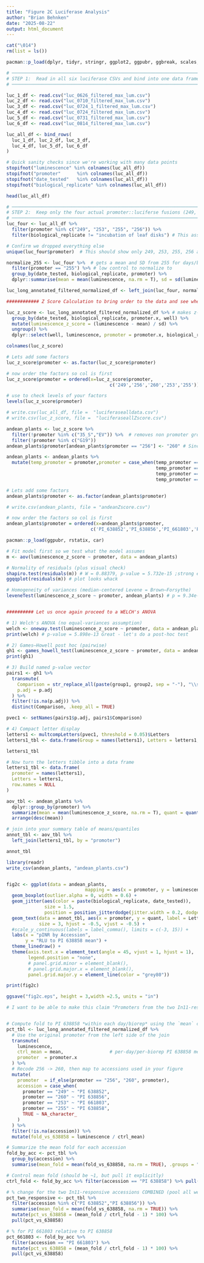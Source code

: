 ```yaml
---
title: "Figure 2C Luciferase Analysis"
author: "Brian Behnken"
date: "2025-08-22"
output: html_document
---
```


```R

cat("\014")
rm(list = ls())

pacman::p_load(dplyr, tidyr, stringr, ggplot2, ggpubr, ggbreak, scales, cowplot, multcompView)

# ────────────────────────────────────────────────────────────────────────────
# STEP 1:  Read in all six luciferase CSVs and bind into one data frame
# ────────────────────────────────────────────────────────────────────────────

luc_1_df <- read.csv("luc_0626_filtered_max_lum.csv")
luc_2_df <- read.csv("luc_0710_filtered_max_lum.csv")
luc_3_df <- read.csv("luc_0724_1_filtered_max_lum.csv")
luc_4_df <- read.csv("luc_0724_filtered_max_lum.csv")
luc_5_df <- read.csv("luc_0731_filtered_max_lum.csv")
luc_6_df <- read.csv("luc_0814_filtered_max_lum.csv")

luc_all_df <- bind_rows(
  luc_1_df, luc_2_df, luc_3_df,
  luc_4_df, luc_5_df, luc_6_df
)

# Quick sanity checks since we're working with many data points
stopifnot("luminescence" %in% colnames(luc_all_df)) 
stopifnot("promoter"      %in% colnames(luc_all_df))
stopifnot("date_tested"   %in% colnames(luc_all_df))
stopifnot("biological_replicate" %in% colnames(luc_all_df))

head(luc_all_df)

# ────────────────────────────────────────────────────────────────────────────
# STEP 2:  Keep only the four actual promoter::luciferse fusions (249, 253, 255, 256)
# ────────────────────────────────────────────────────────────────────────────
luc_four <- luc_all_df %>%
  filter(promoter %in% c("249", "253", "255", "256")) %>% 
  filter(biological_replicate != "incubation of leaf disks") # This assay was done differently from all the others; biological replicates are not clear. 

# Confirm we dropped everything else
unique(luc_four$promoter)  # This should show only 249, 253, 255, 256 and note, 256 promoter is identical to 260 promoter

normalize_255 <- luc_four %>%  # gets a mean and SD from 255 for days/biorep
  filter(promoter == "255") %>% # low control to normalize to
  group_by(date_tested, biological_replicate, promoter) %>% 
  dplyr::summarise(mean = mean(luminescence, na.rm = T), sd = sd(luminescence, na.rm = T), .groups = 'keep') 

luc_long_annotated_filtered_normalized_df <- left_join(luc_four, normalize_255, by = c("date_tested","biological_replicate")) # adds the mean and sd back to the data frame

```


``` R

############ Z Score Calculation to bring order to the data and see where all the other promoter fusions rank compared to PI 638858 (255)

luc_z_score <- luc_long_annotated_filtered_normalized_df %>% # makes z-scores based on 255 mean and sd for each experiment day
  group_by(date_tested, biological_replicate, promoter.x, well) %>%
  mutate(luminescence_z_score = (luminescence - mean) / sd) %>%
  ungroup() %>%
  dplyr::select(well, luminescence, promoter = promoter.x, biological_replicate, mean, sd, luminescence_z_score, date_tested) # I all of a sudden started getting an error with the select function so I had to specify dplyr

colnames(luc_z_score)

# Lets add some factors
luc_z_score$promoter <- as.factor(luc_z_score$promoter)

# now order the factors so col is first
luc_z_score$promoter = ordered(x=luc_z_score$promoter, 
                                      c('249','256','260','253','255')) # adds factor order

# use to check levels of your factors
levels(luc_z_score$promoter)

# write.csv(luc_all_df, file =  "luciferasealldata.csv")
# write.csv(luc_z_score, file =  "luciferaseallZscore.csv")

andean_plants <- luc_z_score %>% 
  filter(!promoter %in% c("35_S","EV")) %>%  # removes non promoter groups
  filter(!promoter %in% c("G19"))
andean_plants$promoter[andean_plants$promoter == "256"] <- "260" # Since 256 = 260

andean_plants <- andean_plants %>% 
  mutate(temp_promoter = promoter,promoter = case_when(temp_promoter == "249" ~ "PI_638852",
                                                       temp_promoter == "260" ~ "PI_638856",
                                                       temp_promoter == "253" ~ "PI_661803",
                                                       temp_promoter == "255" ~ "PI_638858"))

# Lets add some factors
andean_plants$promoter <- as.factor(andean_plants$promoter)

# write.csv(andean_plants, file = "andeanZscore.csv")

# now order the factors so col is first
andean_plants$promoter = ordered(x=andean_plants$promoter, 
                               c('PI_638852','PI_638856','PI_661803','PI_638858')) # adds factor order

```

``` R

pacman::p_load(ggpubr, rstatix, car)

# Fit model first so we test what the model assumes
m <- aov(luminescence_z_score ~ promoter, data = andean_plants)

# Normality of residuals (plus visual check)
shapiro.test(residuals(m)) # W = 0.88379, p-value = 5.732e-15 ;strong evidence against normality
ggqqplot(residuals(m)) # plot looks whack

# Homogeneity of variances (median-centered Levene = Brown–Forsythe)
leveneTest(luminescence_z_score ~ promoter, andean_plants) # p = 9.34e-14; strong evidence of unequal variances


########## Let us once again proceed to a WELCH's ANOVA

# 1) Welch's ANOVA (no equal-variances assumption)
welch <- oneway.test(luminescence_z_score ~ promoter, data = andean_plants, var.equal = FALSE)
print(welch) # p-value = 5.898e-13 Great - let's do a post-hoc test

# 2) Games–Howell post hoc (pairwise)
gh1 <- games_howell_test(luminescence_z_score ~ promoter, data = andean_plants)
print(gh1)

# 3) Build named p-value vector
pairs1 <- gh1 %>%
  transmute(
    Comparison = str_replace_all(paste(group1, group2, sep = "-"), "\\s+", ""),
    p.adj = p.adj
  ) %>%
  filter(!is.na(p.adj)) %>%
  distinct(Comparison, .keep_all = TRUE)

pvec1 <- setNames(pairs1$p.adj, pairs1$Comparison)

# 4) Compact letter display
letters1 <- multcompLetters(pvec1, threshold = 0.05)$Letters
letters1_tbl <- data.frame(Group = names(letters1), Letters = letters1, row.names = NULL)

letters1_tbl

# Now turn the letters tibble into a data frame
letters1_tbl <- data.frame(
  promoter = names(letters1),
  Letters = letters1,
  row.names = NULL
)

aov_tbl <- andean_plants %>% 
  dplyr::group_by(promoter) %>% 
  summarize(mean = mean(luminescence_z_score, na.rm = T), quant = quantile(luminescence_z_score, probs = 0.75, na.rm = T)) %>% 
  arrange(desc(mean))

# join into your summary table of means/quantiles
annot_tbl <- aov_tbl %>%
  left_join(letters1_tbl, by = "promoter")

annot_tbl

library(readr)
write_csv(andean_plants, "andean_plants.csv")


fig2c <- ggplot(data = andean_plants,
                             mapping = aes(x = promoter, y = luminescence_z_score)) +
  geom_boxplot(outlier.alpha = 0, width = 0.6) +
  geom_jitter(aes(color = paste(biological_replicate, date_tested)),
              size = 1.5, 
              position = position_jitterdodge(jitter.width = 0.2, dodge.width = 0.6)) +
  geom_text(data = annot_tbl, aes(x = promoter, y = quant, label = Letters), 
            size = 3, hjust = -0.5, vjust = -0.5) +
  #scale_y_continuous(labels = label_comma(), limits = c(-3, 15)) +
  labs(x = "pINR by Accession",
       y = "RLU to PI 638858 mean") +
  theme_linedraw() +
  theme(axis.text.x = element_text(angle = 45, vjust = 1, hjust = 1),
        legend.position = "none",
        # panel.grid.minor = element_blank(),
        # panel.grid.major.x = element_blank(),
        panel.grid.major.y = element_line(color = "grey80"))

print(fig2c)

ggsave("fig2c.eps", height = 3,width =2.5, units = "in")

```
``` R

# I want to be able to make this claim "Promoters from the two In11-responsive lines, pINR PI 638852 and pINR PI 638856, drove XX % higher luciferase activity than the pINR PI 638858 from an unresponsive line, while a second promoter pINR PI 661803 was similarly low in activity  (Fig 2C)."


# Compute fold to PI 638858 *within each day/biorep* using the `mean` column that is already joined in
pct_tbl <- luc_long_annotated_filtered_normalized_df %>%
  # Use the original promoter from the left side of the join
  transmute(
    luminescence,
    ctrl_mean = mean,                 # per-day/per-biorep PI 638858 mean
    promoter  = promoter.x
  ) %>%
  # Recode 256 -> 260, then map to accessions used in your figure
  mutate(
    promoter  = if_else(promoter == "256", "260", promoter),
    accession = case_when(
      promoter == "249" ~ "PI 638852",
      promoter == "260" ~ "PI 638856",
      promoter == "253" ~ "PI 661803",
      promoter == "255" ~ "PI 638858",
      TRUE ~ NA_character_
    )
  ) %>%
  filter(!is.na(accession)) %>%
  mutate(fold_vs_638858 = luminescence / ctrl_mean)

# Summarize the mean fold for each accession
fold_by_acc <- pct_tbl %>%
  group_by(accession) %>%
  summarise(mean_fold = mean(fold_vs_638858, na.rm = TRUE), .groups = "drop")

# Control mean fold (should be ~1, but pull it explicitly)
ctrl_fold <- fold_by_acc %>% filter(accession == "PI 638858") %>% pull(mean_fold)

# % change for the two In11‑responsive accessions COMBINED (pool all wells, then average)
pct_two_responsive <- pct_tbl %>%
  filter(accession %in% c("PI 638852","PI 638856")) %>%
  summarise(mean_fold = mean(fold_vs_638858, na.rm = TRUE)) %>%
  mutate(pct_vs_638858 = (mean_fold / ctrl_fold - 1) * 100) %>%
  pull(pct_vs_638858)

# % for PI 661803 relative to PI 638858
pct_661803 <- fold_by_acc %>%
  filter(accession == "PI 661803") %>%
  mutate(pct_vs_638858 = (mean_fold / ctrl_fold - 1) * 100) %>%
  pull(pct_vs_638858)


```
